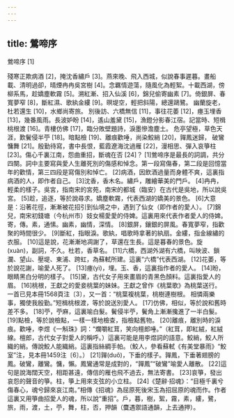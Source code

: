 ```yaml
---
---
---
```

title: 鶯啼序
---




鶯啼序 [1]

殘寒正欺病酒 [2]，掩沈香繡戶 [3]。燕來晚、飛入西城，似說春事遲暮。畫船載、清明過卻，晴煙冉冉吳宮樹 [4]。念羈情遊蕩，隨風化為輕絮。十載西湖，傍柳系馬，趁嬌塵軟霧 [5]。溯紅漸、招入仙溪 [6]，錦兒偷寄幽素 [7]。倚銀屏、春寬夢窄 [8]，斷紅濕、歌紈金縷 [9]。暝堤空，輕把斜陽，總還鷗鷺。 幽蘭旋老，杜若還生 [10]，水鄉尚寄旅。 別後訪、六橋無信 [11]，事往花萎 [12]，瘞玉埋香 [13]，幾番風雨。長波妒盼 [14]，遙山羞黛 [15]，漁鐙分影春江宿。記當時、短楫桃根渡 [16]。青樓仿佛 [17]，臨分敗壁題詩，淚墨慘澹塵土。 危亭望極，草色天涯，歎鬢侵半苧 [18]。暗點檢 [19]、離痕歡唾，尚染鮫綃 [20]，嚲鳳迷歸， 破鸞慵舞 [21]。殷勤待寫，書中長恨，藍霞遼海沈過雁 [22]，漫相思、彈入哀箏柱 [23]。傷心千裏江南，怨曲重招，斷魂在否 [24]？ [1]鶯啼序是最長的詞調，共分四闋。詞中主要寫與愛人生離死別的傷感和悼念。第一段寫傷春，第二段是回憶當年的歡情，第三四段是寫傷別和悼亡。 [2]病酒，因飲酒過量而身體不爽，這裏指病酒的人，即作者自己。 [3]沈香，香木名。繡戶，雕繪華美的門戶。 [4]冉冉，輕柔的樣子。吳宮，指南宋的宮苑，南宋的都城（臨安）在古代是吳地，所以說吳宮。 [5]趁，追逐，等於說尋求。嬌塵軟霧，代表西湖的嬌美的景色。 [6]大意是：沿著花徑，漸漸被花招引到仙境之中，遇到了仙女（即作者的愛人）。 [7]錦兒，南宋初錢塘（今杭州市）妓女楊愛愛的侍婢。這裏用來代表作者愛人的侍婢。寄，傳。素，通愫。幽素，幽情，深情。 [8]銀屏，鑲銀的屏風。春寬夢窄，指歡聚的時間很少。 [9]斷紅，指眼淚。歌紈，唱歌時拿著的紈扇。金縷，指金線繡的衣服。 [10]這是說，花漸漸地凋謝了，草還在生長。這是暮春的景色。旋(xuàn)，副詞，不久。杜若，香草名。 [11]六橋，西湖外湖有六橋，叫映波、鎖瀾、望山、壓堤、東浦、跨虹，為蘇軾所建。這裏“六橋”代表西湖。 [12]花萎，等於說花謝，喻愛人死了。 [13]瘞(yì)，埋。玉、香，這裏指作者的愛人。 [14]盼，眼睛黑白分明的樣子。 [15]黛，古代女子用來畫眉的青黑色顏料。這裏指愛人的眉。 [16]桃根，王獻之的愛妾桃葉的妹妹。王獻之曾作《桃葉歌》為桃葉送行。一首已見本冊1568頁注〔3〕，又一首：“桃葉複桃葉，桃樹連樹根。 相憐兩樂事，獨使我殷勤。”短楫桃根渡，等於說送別愛人。 [17]仿佛，相似，等於說和舊時差不多。 [18]苧，苧麻，這裏喻白髮。鬢侵半苧，鬢角上漸漸攙進了一半白髮。 [19]點檢，等於說檢點，一樣一樣地檢查，指檢點舊物。 [20]離痕，離別時的淚痕。歡唾，李煜《一斛珠》詞：“爛嚼紅茸，笑向檀郎唾。”（紅茸，即紅絨，紅絨線。檀郎，古代女子對愛人的稱呼。）這裏可能是用李煜詞的語意。鮫綃，鮫人所織的綃。傳說鮫人能織綃。這裏指絲綢手帕。（鮫人，參看蘇軾《有美堂暴雨》“鮫室”注，見本冊1459注〔6〕。） [21]嚲(duǒ)，下垂的樣子。嚲鳳，下垂著翅膀的鳳。破鸞，離鸞。慵，懶。鳳鸞通常是成對的，“嚲鳳”“破鸞”喻愛人離散。 [22]這句是說海闊天空，相距甚遠，傳信的雁也飛不過去，無法寄書。 [23]哀箏，發出哀怨的聲音的箏。柱，箏上用來支弦的小立柱。 [24]《楚辭·招魂》：“目極千裏兮傷春心，魂兮歸來哀江南。”相傳《招魂》為屈原死後宋玉為招屈原的魂而作。作者這裏又用箏曲招愛人的魂，所以說“重招”。戶，暮，樹，絮，霧，素，縷，鷺，旅，雨，渡，土，苧，舞，柱，否，押韻（麌遇禦語通韻，上去通押）。